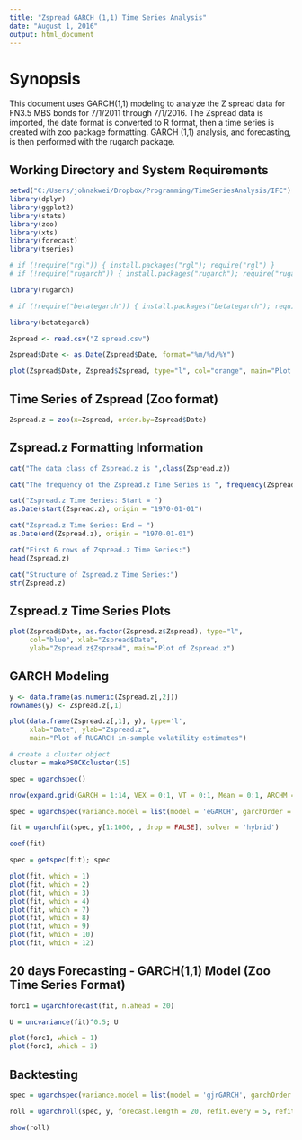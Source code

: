 ```yaml
---
title: "Zspread GARCH (1,1) Time Series Analysis"
date: "August 1, 2016"
output: html_document
---
```


# Synopsis  
This document uses GARCH(1,1) modeling to analyze the Z spread data for FN3.5 MBS bonds for 7/1/2011 through 7/1/2016. The Zspread data is imported, the date format is converted to R format, then a time series is created with zoo package formatting. GARCH (1,1) analysis, and forecasting, is then performed with the rugarch package.  

## Working Directory and System Requirements  
```r
setwd("C:/Users/johnakwei/Dropbox/Programming/TimeSeriesAnalysis/IFC")
library(dplyr)
library(ggplot2)
library(stats)
library(zoo)
library(xts)
library(forecast)
library(tseries)

# if (!require("rgl")) { install.packages("rgl"); require("rgl") }
# if (!require("rugarch")) { install.packages("rugarch"); require("rugarch") }

library(rugarch)

# if (!require("betategarch")) { install.packages("betategarch"); require("betategarch") }

library(betategarch)

Zspread <- read.csv("Z spread.csv")

Zspread$Date <- as.Date(Zspread$Date, format="%m/%d/%Y")

plot(Zspread$Date, Zspread$Zspread, type="l", col="orange", main="Plot of Zspread Data")
```

## Time Series of Zspread (Zoo format)  
```r
Zspread.z = zoo(x=Zspread, order.by=Zspread$Date)
```

## Zspread.z Formatting Information  
```r
cat("The data class of Zspread.z is ",class(Zspread.z))

cat("The frequency of the Zspread.z Time Series is ", frequency(Zspread.z))

cat("Zspread.z Time Series: Start = ")
as.Date(start(Zspread.z), origin = "1970-01-01")

cat("Zspread.z Time Series: End = ")
as.Date(end(Zspread.z), origin = "1970-01-01")

cat("First 6 rows of Zspread.z Time Series:")
head(Zspread.z)

cat("Structure of Zspread.z Time Series:")
str(Zspread.z)
```

## Zspread.z Time Series Plots  
```r
plot(Zspread$Date, as.factor(Zspread.z$Zspread), type="l",
     col="blue", xlab="Zspread$Date",
     ylab="Zspread.z$Zspread", main="Plot of Zspread.z")
```

## GARCH Modeling  
```r
y <- data.frame(as.numeric(Zspread.z[,2]))
rownames(y) <- Zspread.z[,1]

plot(data.frame(Zspread.z[,1], y), type='l',
     xlab="Date", ylab="Zspread.z",
     main="Plot of RUGARCH in-sample volatility estimates")

# create a cluster object
cluster = makePSOCKcluster(15)

spec = ugarchspec()

nrow(expand.grid(GARCH = 1:14, VEX = 0:1, VT = 0:1, Mean = 0:1, ARCHM = 0:2, ARFIMA = 0:1, MEX = 0:1, DISTR = 1:10))

spec = ugarchspec(variance.model = list(model = 'eGARCH', garchOrder = c(1, 1)), distribution = 'std')

fit = ugarchfit(spec, y[1:1000, , drop = FALSE], solver = 'hybrid')

coef(fit)

spec = getspec(fit); spec

plot(fit, which = 1)
plot(fit, which = 2)
plot(fit, which = 3)
plot(fit, which = 4)
plot(fit, which = 7)
plot(fit, which = 8)
plot(fit, which = 9)
plot(fit, which = 10)
plot(fit, which = 12)
```

## 20 days Forecasting - GARCH(1,1) Model (Zoo Time Series Format)   
```r
forc1 = ugarchforecast(fit, n.ahead = 20)

U = uncvariance(fit)^0.5; U

plot(forc1, which = 1)
plot(forc1, which = 3)
```

## Backtesting  
```r
spec = ugarchspec(variance.model = list(model = 'gjrGARCH', garchOrder = c(1, 1)), distribution = 'jsu')

roll = ugarchroll(spec, y, forecast.length = 20, refit.every = 5, refit.window = 'moving', window.size = 1200, calculate.VaR = FALSE, keep.coef = TRUE, cluster = cluster)

show(roll)
```